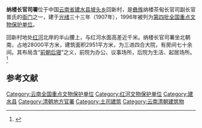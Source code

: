 {{coord|23|18|34|N|102|48|00|E|display=title|scale:10000}}
{{文物保护单位
| 级别 = 全国
| 名称 = 纳楼长官司署
| 图片 = 
| 所在 = [[云南省|云南省]][[建水县|建水县]]
| 分类 = 近现代重要史迹及代表性建筑
| 时代 = 清
| 编号 = [[第四批全国重点文物保护单位|第四批]]第213项
| 登录 = 1996年11月20日
| 备注 ={{maplink|frame=yes|plain=yes|type=point|frame-lat=23.30932|frame-long=102.80059|zoom=16|coord={{coord|23.30932|102.80059}}}}
}}
'''纳楼长官司署'''位于中国[[云南省|云南省]][[建水县|建水县]][[坡头乡_(建水县)|坡头乡]]回新村，是[[彝族|彝族]]纳楼茶甸长官司副长官普氏的[[衙门|衙门]]之一，建于[[光绪|光绪]]三十三年（1907年），1996年被列为[[第四批全国重点文物保护单位|第四批全国重点文物保护单位]]。

回新村地处[[红河|红河]]北岸的半山腰上，与红河水面高差近千米。纳楼长官司署坐北朝南，占地28000平方米，建筑面积2951平方米，为三进四合大院，有房间七十余间。其布局含“[[前朝后寝|前朝后寝]]”之义，前院为办公、议事场所，后院为生活、起居场所。<ref>{{Cite book |title=全国重点文物保护单位·第一至第五批·第Ⅲ卷 |publisher=文物出版社 |year=2004 |isbn=7-5010-1525-2 |pages=250 }}</ref>

==参考文献==
{{reflist}}

{{云南全国重点文物保护单位}}

{{DEFAULTSORT:Na}}
[[Category:云南全国重点文物保护单位|Category:云南全国重点文物保护单位]]
[[Category:红河文物保护单位|Category:红河文物保护单位]]
[[Category:建水县|Category:建水县]]
[[Category:清朝地方官署|Category:清朝地方官署]]
[[Category:土司建筑|Category:土司建筑]]
[[Category:云南清朝建筑物|Category:云南清朝建筑物]]